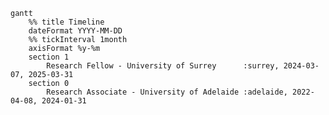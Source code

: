 ```mermaid
gantt
    %% title Timeline
    dateFormat YYYY-MM-DD
    %% tickInterval 1month
    axisFormat %y-%m
    section 1
        Research Fellow - University of Surrey      :surrey, 2024-03-07, 2025-03-31
    section 0
        Research Associate - University of Adelaide :adelaide, 2022-04-08, 2024-01-31
```